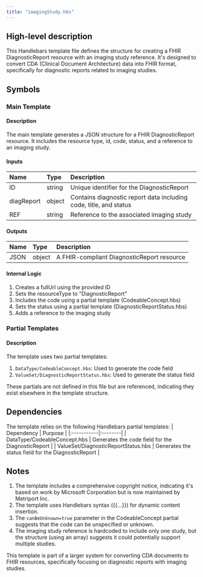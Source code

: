 ```yaml
---
title: "imagingStudy.hbs"
---
```


## High-level description
This Handlebars template file defines the structure for creating a FHIR DiagnosticReport resource with an imaging study reference. It's designed to convert CDA (Clinical Document Architecture) data into FHIR format, specifically for diagnostic reports related to imaging studies.

## Symbols

### Main Template
#### Description
The main template generates a JSON structure for a FHIR DiagnosticReport resource. It includes the resource type, id, code, status, and a reference to an imaging study.

#### Inputs
| Name | Type | Description |
|:-----|:-----|:------------|
| ID | string | Unique identifier for the DiagnosticReport |
| diagReport | object | Contains diagnostic report data including code, title, and status |
| REF | string | Reference to the associated imaging study |

#### Outputs
| Name | Type | Description |
|:-----|:-----|:------------|
| JSON | object | A FHIR-compliant DiagnosticReport resource |

#### Internal Logic
1. Creates a fullUrl using the provided ID
2. Sets the resourceType to "DiagnosticReport"
3. Includes the code using a partial template (CodeableConcept.hbs)
4. Sets the status using a partial template (DiagnosticReportStatus.hbs)
5. Adds a reference to the imaging study

### Partial Templates
#### Description
The template uses two partial templates:
1. `DataType/CodeableConcept.hbs`: Used to generate the code field
2. `ValueSet/DiagnosticReportStatus.hbs`: Used to generate the status field

These partials are not defined in this file but are referenced, indicating they exist elsewhere in the template structure.

## Dependencies
The template relies on the following Handlebars partial templates:
| Dependency | Purpose |
|:-----------|:--------|
| DataType/CodeableConcept.hbs | Generates the code field for the DiagnosticReport |
| ValueSet/DiagnosticReportStatus.hbs | Generates the status field for the DiagnosticReport |

## Notes
1. The template includes a comprehensive copyright notice, indicating it's based on work by Microsoft Corporation but is now maintained by Metriport Inc.
2. The template uses Handlebars syntax (\{\{...\}\}) for dynamic content insertion.
3. The `canBeUnknown=true` parameter in the CodeableConcept partial suggests that the code can be unspecified or unknown.
4. The imaging study reference is hardcoded to include only one study, but the structure (using an array) suggests it could potentially support multiple studies.

This template is part of a larger system for converting CDA documents to FHIR resources, specifically focusing on diagnostic reports with imaging studies.
